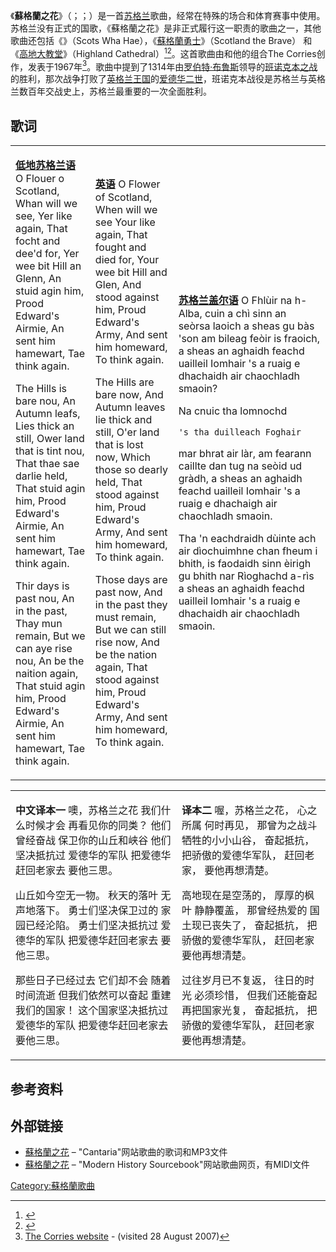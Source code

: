 {{Infobox anthem
|title         = Flower of Scotland
|chinese_title = 蘇格蘭之花
|image         = Royal_Arms_of_the_Kingdom_of_Scotland.svg
|image_size    =180
|caption       =
|prefix        = 国歌（半官方）
|country       = {{flagicon|Scotland}} [[苏格兰|苏格兰]]
|author        =Roy Williamson
|lyrics_date   =
|composer      = Roy Williamson
|music_date    = 1965年
|adopted       = 
|until         =
|sound         = 
|sound_title   = 
}}
《'''蘇格蘭之花'''》（{{lang-sco|Flouer o Scotland}}；{{lang-en|Flower of Scotland}}；{{lang-gd|Flùr na h-Alba}}）是一首[[苏格兰|苏格兰]]歌曲，经常在特殊的场合和体育赛事中使用。苏格兰没有正式的国歌，《蘇格蘭之花》是非正式履行这一职责的歌曲之一，其他歌曲还包括《{{le|苏格兰人 (歌曲)|Scots Wha Hae|苏格兰人}}》（Scots Wha Hae），《[[蘇格蘭勇士|蘇格蘭勇士]]》（Scotland the Brave） 和《[[高地大教堂|高地大教堂]]》（Highland Cathedral）<ref>{{cite news|url=http://news.bbc.co.uk/1/hi/scotland/4828454.stm|title=Action call over national anthem|work=BBC News|publisher=BBC|date=2006-03-21|accessdate=2011-11-30|archive-date=2009-06-06|archive-url=https://web.archive.org/web/20090606153053/http://news.bbc.co.uk/1/hi/scotland/4828454.stm|dead-url=no}}</ref><ref>{{cite news|url=http://news.bbc.co.uk/1/hi/scotland/3224209.stm|title=Scots anthem call rejected|work=BBC News|publisher=BBC|date=2003-10-29|accessdate=2011-11-30|archive-date=2020-12-02|archive-url=https://web.archive.org/web/20201202034917/http://news.bbc.co.uk/1/hi/scotland/3224209.stm|dead-url=no}}</ref>。这首歌曲由{{le|罗伊·威廉森|Roy Williamson}}和他的组合The Corries创作，发表于1967年<ref>[http://www.corries.com/news.php The Corries website] {{Wayback|url=http://www.corries.com/news.php |date=20100829194041 }} - (visited 28 August 2007)</ref>。歌曲中提到了1314年由[[罗伯特·布鲁斯|罗伯特·布鲁斯]]领导的[[班诺克本之战|班诺克本之战]]的胜利，那次战争打败了[[英格兰王国|英格兰王国]]的[[爱德华二世_(英格兰)|爱德华二世]]，班诺克本战役是苏格兰与英格兰数百年交战史上，苏格兰最重要的一次全面胜利。

==歌词==
{| align="center" cellspacing="25px"
|'''[[低地苏格兰语|低地苏格兰语]]'''
<poem>
O Flouer o Scotland,
Whan will we see,
Yer like again,
That focht and dee'd for,
Yer wee bit Hill an Glenn,
An stuid agin him,
Prood Edward's Airmie,
An sent him hamewart,
Tae think again.

The Hills is bare nou,
An Autumn leafs,
Lies thick an still,
Ower land that is tint nou,
That thae sae darlie held,
That stuid agin him,
Prood Edward's Airmie,
An sent him hamewart,
Tae think again.

Thir days is past nou,
An in the past,
Thay mun remain,
But we can aye rise nou,
An be the naition again,
That stuid agin him,
Prood Edward's Airmie,
An sent him hamewart,
Tae think again.
</poem>

|'''[[英语|英语]]'''
<poem>
O Flower of Scotland, 
When will we see
Your like again,
That fought and died for,
Your wee bit Hill and Glen,
And stood against him,
Proud Edward's Army,
And sent him homeward,
To think again.

The Hills are bare now,
And Autumn leaves
lie thick and still,
O'er land that is lost now,
Which those so dearly held,
That stood against him,
Proud Edward's Army,
And sent him homeward,
To think again.

Those days are past now,
And in the past
they must remain,
But we can still rise now,
And be the nation again,
That stood against him,
Proud Edward's Army,
And sent him homeward,
To think again.
</poem>

|'''[[苏格兰盖尔语|苏格兰盖尔语]]'''
<poem>
O Fhlùir na h-Alba,
cuin a chì sinn
an seòrsa laoich
a sheas gu bàs 'son
am bileag feòir is fraoich,
a sheas an aghaidh
feachd uailleil Iomhair
's a ruaig e dhachaidh
air chaochladh smaoin?

Na cnuic tha lomnochd
 's tha duilleach Foghair
mar bhrat air làr,
am fearann caillte
dan tug na seòid ud gràdh,
a sheas an aghaidh
feachd uailleil Iomhair
's a ruaig e dhachaigh
air chaochladh smaoin.

Tha 'n eachdraidh dùinte
ach air dìochuimhne
chan fheum i bhith,
is faodaidh sinn èirigh
gu bhith nar Rìoghachd a-rìs
a sheas an aghaidh
feachd uailleil Iomhair
's a ruaig e dhachaidh
air chaochladh smaoin.
</poem>
|}

{| align="center" cellspacing="25px"
|'''中文译本一'''
<poem>
噢，苏格兰之花
我们什么时候才会
再看见你的同类？
他们曾经奋战
保卫你的山丘和峡谷
他们坚决抵抗过
爱德华的军队
把爱德华赶回老家去
要他三思。

山丘如今空无一物。
秋天的落叶
无声地落下。
勇士们坚决保卫过的
家园已经沦陷。
勇士们坚决抵抗过
爱德华的军队
把爱德华赶回老家去
要他三思。

那些日子已经过去
它们却不会
随着时间流逝
但我们依然可以奋起
重建我们的国家！
这个国家坚决抵抗过
爱德华的军队
把爱德华赶回老家去
要他三思。
</poem>

|'''译本二'''
<poem>
喔，苏格兰之花，
心之所属
何时再见，
那曾为之战斗
牺牲的小小山谷，
奋起抵抗，
把骄傲的爱德华军队，
赶回老家，
要他再想清楚。

高地现在是空荡的，
厚厚的枫叶
静静覆盖，
那曾经热爱的
国土现已丧失了，
奋起抵抗，
把骄傲的爱德华军队，
赶回老家
要他再想清楚。

过往岁月已不复返，
往日的时光
必须珍惜，
但我们还能奋起
再把国家光复，
奋起抵抗，
把骄傲的爱德华军队，
赶回老家
要他再想清楚。
</poem>
|}

== 参考资料 ==
{{Reflist}}

== 外部链接 ==
* [https://archive.is/20120731055905/http://www.chivalry.com/cantaria/lyrics/flower-of-scotland.html 蘇格蘭之花] – "Cantaria"网站歌曲的歌词和MP3文件
* [http://www.fordham.edu/halsall/mod/flowerofscotland.html 蘇格蘭之花] {{Wayback|url=http://www.fordham.edu/halsall/mod/flowerofscotland.html |date=20121004040027 }} – "Modern History Sourcebook"网站歌曲网页，有MIDI文件


{{DEFAULTSORT:Flower Of Scotland}}
[[Category:蘇格蘭歌曲|Category:蘇格蘭歌曲]]